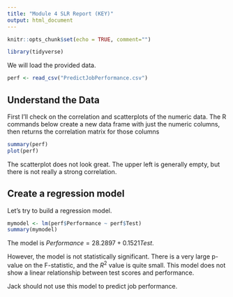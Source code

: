 ```yaml
---
title: "Module 4 SLR Report (KEY)"
output: html_document
---
```


```r
knitr::opts_chunk$set(echo = TRUE, comment="")
```

```r
library(tidyverse)
```

We will load the provided data.

```r
perf <- read_csv("PredictJobPerformance.csv")
```

## Understand the Data

First I'll check on the correlation and scatterplots of the numeric data.  The R commands below create a new data frame with just the numeric columns, then returns the correlation matrix for those columns

```r
summary(perf)
plot(perf)
```

The scatterplot does not look great.  The upper left is generally empty, but there is not really a strong correlation.

## Create a regression model

Let's try to build a regression model.
```r
mymodel <- lm(perf$Performance ~ perf$Test)
summary(mymodel)
```

The model is $Performance = 28.2897 + 0.1521 Test$.

However, the model is not statistically significant. There is a very large p-value on the F-statistic, and the $R^2$ value is quite small. This model does not show a linear relationship between test scores and performance.

Jack should not use this model to predict job performance.

